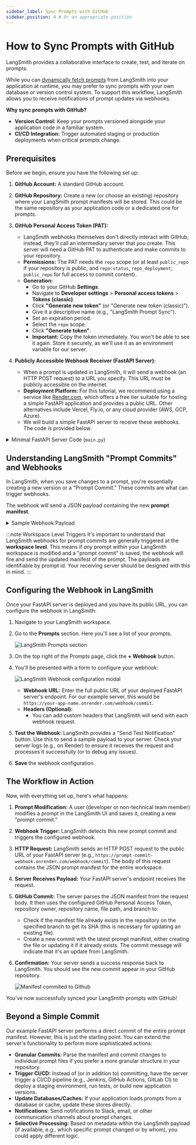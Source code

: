```yaml
---
sidebar_label: Sync Prompts with GitHub
sidebar_position: 4 # Or an appropriate position
---
```


# How to Sync Prompts with GitHub

LangSmith provides a collaborative interface to create, test, and iterate on prompts.

While you can [dynamically fetch prompts](/prompt_engineering/how_to_guides/manage_prompts_programatically#pull-a-prompt) from LangSmith into your application at runtime, you may prefer to sync prompts with your own database or version control system. To support this workflow, LangSmith allows you to receive notifications of prompt updates via webhooks.

**Why sync prompts with GitHub?**

* **Version Control:** Keep your prompts versioned alongside your application code in a familiar system.
* **CI/CD Integration:** Trigger automated staging or production deployments when critical prompts change.

## Prerequisites

Before we begin, ensure you have the following set up:

1.  **GitHub Account:** A standard GitHub account.
2.  **GitHub Repository:** Create a new (or choose an existing) repository where your LangSmith prompt manifests will be stored. This could be the same repository as your application code or a dedicated one for prompts.
3.  **GitHub Personal Access Token (PAT):**
    * LangSmith webhooks themselves don't directly interact with GitHub; instead, they'll call an intermediary server that *you* create. This server will need a GitHub PAT to authenticate and make commits to your repository.
    * **Permissions:** The PAT needs the `repo` scope (or at least `public_repo` if your repository is public, and `repo:status`, `repo_deployment`, `public_repo` for full access to commit content).
    * **Generation:**
        * Go to your GitHub **Settings**.
        * Navigate to **Developer settings** &gt; **Personal access tokens** &gt; **Tokens (classic)**.
        * Click **"Generate new token"** (or "Generate new token (classic)").
        * Give it a descriptive name (e.g., "LangSmith Prompt Sync").
        * Set an expiration period.
        * Select the `repo` scope.
        * Click **"Generate token"**.
        * **Important:** Copy the token immediately. You won't be able to see it again. Store it securely, as we'll use it as an environment variable for our server.

4.  **Publicly Accessible Webhook Receiver (FastAPI Server):**
    * When a prompt is updated in LangSmith, it will send a webhook (an HTTP POST request) to a URL you specify. This URL must be publicly accessible on the internet.
    * **Deployment Platform:** For this tutorial, we recommend using a service like [Render.com](https://render.com/), which offers a free tier suitable for hosting a simple FastAPI application and provides a public URL. Other alternatives include Vercel, Fly.io, or any cloud provider (AWS, GCP, Azure).
    * We will build a simple FastAPI server to receive these webhooks. The code is provided below.

<details>
<summary>Minimal FastAPI Server Code (<code>main.py</code>)</summary>

This server will listen for incoming webhooks from LangSmith and commit the received prompt manifest to your GitHub repository.

```python
import base64
import json
from typing import Any, Dict

import httpx
from fastapi import FastAPI, HTTPException, Body
from pydantic import BaseModel, Field
from pydantic_settings import BaseSettings, SettingsConfigDict

# --- Configuration ---
class AppConfig(BaseSettings):
    """
    Application configuration model.
    Loads settings from environment variables.
    """
    GITHUB_TOKEN: str
    GITHUB_REPO_OWNER: str
    GITHUB_REPO_NAME: str
    GITHUB_FILE_PATH: str = "prompt_manifest.json"
    GITHUB_BRANCH: str = "main"

    model_config = SettingsConfigDict(
        env_file=".env",
        env_file_encoding='utf-8',
        extra='ignore'
    )

settings = AppConfig()

# --- Pydantic Models ---
class WebhookPayload(BaseModel):
    """
    Defines the expected structure of the incoming webhook payload.
    """
    manifest: Dict[str, Any] = Field(
        ...,
        description="The main content or configuration data to be committed to GitHub."
    )
    commit_hash: str = Field(
        ...,
        description="An identifier for the commit event that triggered the webhook."
    )
    created_at: str = Field(
        ...,
        description="Timestamp indicating when the event was created (ISO format preferred)."
    )

# --- GitHub Helper Function ---
async def commit_manifest_to_github(payload: WebhookPayload) -> Dict[str, Any]:
    """
    Helper function to commit the manifest directly to the configured branch.
    """
    github_api_base_url = "https://api.github.com"
    repo_file_url = (
        f"{github_api_base_url}/repos/{settings.GITHUB_REPO_OWNER}/"
        f"{settings.GITHUB_REPO_NAME}/contents/{settings.GITHUB_FILE_PATH}"
    )

    headers = {
        "Authorization": f"Bearer {settings.GITHUB_TOKEN}",
        "Accept": "application/vnd.github.v3+json",
        "X-GitHub-Api-Version": "2022-11-28",
    }

    manifest_json_string = json.dumps(payload.manifest, indent=2)
    content_base64 = base64.b64encode(manifest_json_string.encode('utf-8')).decode('utf-8')
    commit_message = f"feat: Update {settings.GITHUB_FILE_PATH} via webhook - commit {payload.commit_hash}"

    data_to_commit = {
        "message": commit_message,
        "content": content_base64,
        "branch": settings.GITHUB_BRANCH,
    }

    async with httpx.AsyncClient() as client:
        current_file_sha = None
        try:
            params_get = {"ref": settings.GITHUB_BRANCH}
            response_get = await client.get(repo_file_url, headers=headers, params=params_get)
            if response_get.status_code == 200:
                current_file_sha = response_get.json().get("sha")
            elif response_get.status_code != 404: # If not 404 (not found), it's an unexpected error
                response_get.raise_for_status()
        except httpx.HTTPStatusError as e:
            error_detail = f"GitHub API error (GET file SHA): {e.response.status_code} - {e.response.text}"
            print(f"[ERROR] {error_detail}")
            raise HTTPException(status_code=e.response.status_code, detail=error_detail)
        except httpx.RequestError as e:
            error_detail = f"Network error connecting to GitHub (GET file SHA): {str(e)}"
            print(f"[ERROR] {error_detail}")
            raise HTTPException(status_code=503, detail=error_detail)

        if current_file_sha:
            data_to_commit["sha"] = current_file_sha

        try:
            response_put = await client.put(repo_file_url, headers=headers, json=data_to_commit)
            response_put.raise_for_status()
            return response_put.json()
        except httpx.HTTPStatusError as e:
            error_detail = f"GitHub API error (PUT content): {e.response.status_code} - {e.response.text}"
            if e.response.status_code == 409: # Conflict
                error_detail = (
                    f"GitHub API conflict (PUT content): {e.response.text}. "
                    "This might be due to an outdated SHA or branch protection rules."
                )
            elif e.response.status_code == 422: # Unprocessable Entity
                 error_detail = (
                    f"GitHub API Unprocessable Entity (PUT content): {e.response.text}. "
                    f"Ensure the branch '{settings.GITHUB_BRANCH}' exists and the payload is correctly formatted."
                )
            print(f"[ERROR] {error_detail}")
            raise HTTPException(status_code=e.response.status_code, detail=error_detail)
        except httpx.RequestError as e:
            error_detail = f"Network error connecting to GitHub (PUT content): {str(e)}"
            print(f"[ERROR] {error_detail}")
            raise HTTPException(status_code=503, detail=error_detail)

# --- FastAPI Application ---
app = FastAPI(
    title="Minimal Webhook to GitHub Commit Service",
    description="Receives a webhook and commits its 'manifest' part directly to a GitHub repository.",
    version="0.1.0",
)

@app.post("/webhook/commit", status_code=201, tags=["GitHub Webhooks"])
async def handle_webhook_direct_commit(payload: WebhookPayload = Body(...)):
    """
    Webhook endpoint to receive events and commit DIRECTLY to the configured branch.
    """
    try:
        github_response = await commit_manifest_to_github(payload)
        return {
            "message": "Webhook received and manifest committed directly to GitHub successfully.",
            "github_commit_details": github_response.get("commit", {}),
            "github_content_details": github_response.get("content", {})
        }
    except HTTPException:
        raise # Re-raise if it's an HTTPException from the helper
    except Exception as e:
        error_message = f"An unexpected error occurred: {str(e)}"
        print(f"[ERROR] {error_message}")
        raise HTTPException(status_code=500, detail="An internal server error occurred.")

@app.get("/health", status_code=200, tags=["Health"])
async def health_check():
    """
    A simple health check endpoint.
    """
    return {"status": "ok", "message": "Service is running."}

# To run this server (save as main.py):
# 1. Install dependencies: pip install fastapi uvicorn pydantic pydantic-settings httpx python-dotenv
# 2. Create a .env file with your GitHub token and repo details.
# 3. Run with Uvicorn: uvicorn main:app --reload
# 4. Deploy to a public platform like Render.com.
```

**Key aspects of this server:**
* **Configuration (`.env`):** It expects a `.env` file with your `GITHUB_TOKEN`, `GITHUB_REPO_OWNER`, and `GITHUB_REPO_NAME`. You can also customize `GITHUB_FILE_PATH` (default: `LangSmith_prompt_manifest.json`) and `GITHUB_BRANCH` (default: `main`).
* **GitHub Interaction:** The `commit_manifest_to_github` function handles the logic of fetching the current file's SHA (to update it) and then committing the new manifest content.
* **Webhook Endpoint (`/webhook/commit`):** This is the URL path your LangSmith webhook will target.
* **Error Handling:** Basic error handling for GitHub API interactions is included.

**Deploy this server to your chosen platform (e.g., Render) and note down its public URL (e.g., `https://prompt-commit-webhook.onrender.com`).**

</details>

## Understanding LangSmith "Prompt Commits" and Webhooks

In LangSmith, when you save changes to a prompt, you're essentially creating a new version or a "Prompt Commit." These commits are what can trigger webhooks.

The webhook will send a JSON payload containing the new **prompt manifest**.

<details>
<summary>Sample Webhook Payload</summary>

```json
{
  "prompt_id": "f33dcb51-eb17-47a5-83ca-64ac8a027a29",
  "commit_hash": "commit_hash_1234567890",
  "created_at": "2021-01-01T00:00:00Z",
  "created_by": "Jane Doe",
  "manifest": {
    "lc": 1,
    "type": "constructor",
    "id": [
      "langchain",
      "schema",
      "runnable",
      "RunnableSequence"
    ],
    "kwargs": {
      "first": {
        "lc": 1,
        "type": "constructor",
        "id": [
          "langchain",
          "prompts",
          "chat",
          "ChatPromptTemplate"
        ],
        "kwargs": {
          "messages": [
            {
              "lc": 1,
              "type": "constructor",
              "id": [
                "langchain_core",
                "prompts",
                "chat",
                "SystemMessagePromptTemplate"
              ],
              "kwargs": {
                "prompt": {
                  "lc": 1,
                  "type": "constructor",
                  "id": [
                    "langchain_core",
                    "prompts",
                    "prompt",
                    "PromptTemplate"
                  ],
                  "kwargs": {
                    "input_variables": [],
                    "template_format": "mustache",
                    "template": "You are a chatbot."
                  }
                }
              }
            },
            {
              "lc": 1,
              "type": "constructor",
              "id": [
                "langchain_core",
                "prompts",
                "chat",
                "HumanMessagePromptTemplate"
              ],
              "kwargs": {
                "prompt": {
                  "lc": 1,
                  "type": "constructor",
                  "id": [
                    "langchain_core",
                    "prompts",
                    "prompt",
                    "PromptTemplate"
                  ],
                  "kwargs": {
                    "input_variables": [
                      "question"
                    ],
                    "template_format": "mustache",
                    "template": "{{question}}"
                  }
                }
              }
            }
          ],
          "input_variables": [
            "question"
          ]
        }
      },
      "last": {
        "lc": 1,
        "type": "constructor",
        "id": [
          "langchain",
          "schema",
          "runnable",
          "RunnableBinding"
        ],
        "kwargs": {
          "bound": {
            "lc": 1,
            "type": "constructor",
            "id": [
              "langchain",
              "chat_models",
              "openai",
              "ChatOpenAI"
            ],
            "kwargs": {
              "temperature": 1,
              "top_p": 1,
              "presence_penalty": 0,
              "frequency_penalty": 0,
              "model": "gpt-4.1-mini",
              "extra_headers": {},
              "openai_api_key": {
                "id": [
                  "OPENAI_API_KEY"
                ],
                "lc": 1,
                "type": "secret"
              }
            }
          },
          "kwargs": {}
        }
      }
    }
  }
}
```

</details>

:::note Workspace Level Triggers
It's important to understand that LangSmith webhooks for prompt commits are generally triggered at the **workspace level**. This means if *any* prompt within your LangSmith workspace is modified and a "prompt commit" is saved, the webhook will fire and send the updated manifest of the prompt. The payloads are identifiable by prompt id. Your receiving server should be designed with this in mind.
:::

## Configuring the Webhook in LangSmith

Once your FastAPI server is deployed and you have its public URL, you can configure the webhook in LangSmith:

1.  Navigate to your LangSmith workspace.
2.  Go to the **Prompts** section. Here you'll see a list of your prompts.

    ![LangSmith Prompts section](./static/prompt-commit-main.png)

3.  On the top right of the Prompts page, click the **+ Webhook** button.

4.  You'll be presented with a form to configure your webhook:

    ![LangSmith Webhook configuration modal](./static/prompt-commit-webhook.png)

    * **Webhook URL:** Enter the full public URL of your deployed FastAPI server's endpoint. For our example server, this would be `https://your-app-name.onrender.com/webhook/commit`.
    * **Headers (Optional):**
        * You can add custom headers that LangSmith will send with each webhook request.

5.  **Test the Webhook:** LangSmith provides a "Send Test Notification" button. Use this to send a sample payload to your server. Check your server logs (e.g., on Render) to ensure it receives the request and processes it successfully (or to debug any issues).

6.  **Save** the webhook configuration.

## The Workflow in Action

Now, with everything set up, here's what happens:

1.  **Prompt Modification:** A user (developer or non-technical team member) modifies a prompt in the LangSmith UI and saves it, creating a new "prompt commit."
2.  **Webhook Trigger:** LangSmith detects this new prompt commit and triggers the configured webhook.
3.  **HTTP Request:** LangSmith sends an HTTP POST request to the public URL of your FastAPI server (e.g., `https://prompt-commit-webhook.onrender.com/webhook/commit`). The body of this request contains the JSON prompt manifest for the entire workspace.
4.  **Server Receives Payload:** Your FastAPI server's endpoint receives the request.
5.  **GitHub Commit:** The server parses the JSON manifest from the request body. It then uses the configured GitHub Personal Access Token, repository owner, repository name, file path, and branch to:
    * Check if the manifest file already exists in the repository on the specified branch to get its SHA (this is necessary for updating an existing file).
    * Create a new commit with the latest prompt manifest, either creating the file or updating it if it already exists. The commit message will indicate that it's an update from LangSmith.
6.  **Confirmation:** Your server sends a success response back to LangSmith. You should see the new commit appear in your GitHub repository.

    ![Manifest commited to Github](./static/prompt-commit-github.png)
    
You've now successfully synced your LangSmith prompts with GitHub!

## Beyond a Simple Commit

Our example FastAPI server performs a direct commit of the entire prompt manifest. However, this is just the starting point. You can extend the server's functionality to perform more sophisticated actions:

* **Granular Commits:** Parse the manifest and commit changes to individual prompt files if you prefer a more granular structure in your repository.
* **Trigger CI/CD:** Instead of (or in addition to) committing, have the server trigger a CI/CD pipeline (e.g., Jenkins, GitHub Actions, GitLab CI) to deploy a staging environment, run tests, or build new application versions.
* **Update Databases/Caches:** If your application loads prompts from a database or cache, update these stores directly.
* **Notifications:** Send notifications to Slack, email, or other communication channels about prompt changes.
* **Selective Processing:** Based on metadata within the LangSmith payload (if available, e.g., which specific prompt changed or by whom), you could apply different logic.